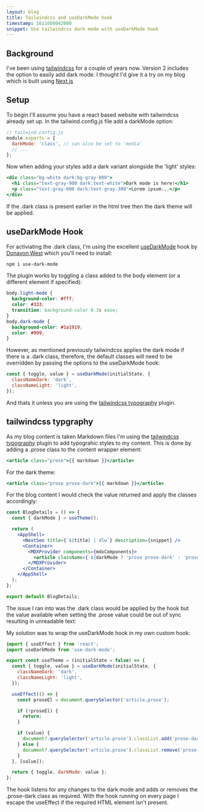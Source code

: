 ```yaml
---
layout: blog
title: Tailwindcss and useDarkMode hook
timestamp: 1611608042000
snippet: Use tailwindcss dark mode with useDarkMode hook
---
```


## Background

I've been using [tailwindcss](https://tailwindcss.com/) for a couple of years now. Version 2 includes the option to easily add dark mode. I thought I'd give it a try on my blog which is built using [Next.js](https://nextjs.org/)

## Setup

To begin I'll assume you have a react based website with tailwindcss already set up. In the tailwind.config.js file add a darkMode option:

```jsx
// tailwind.config.js
module.exports = {
  darkMode: 'class', // can also be set to 'media'
  // ...
};
```

Now when adding your styles add a dark variant alongside the 'light' styles:

```jsx
<div class="bg-white dark:bg-gray-800">
  <h1 class="text-gray-900 dark:text-white">Dark mode is here!</h1>
  <p class="text-gray-600 dark:text-gray-300">Lorem ipsum...</p>
</div>
```

If the .dark class is present earlier in the html tree then the dark theme will be applied.

## useDarkMode Hook

For activiating the .dark class, I'm using the excellent [useDarkMode](https://github.com/donavon/use-dark-mode) hook by [Donavon West](https://github.com/donavon) which you'll need to install:

```bash
npm i use-dark-mode
```

The plugin works by toggling a class added to the body element (or a different element if specified):

```css
body.light-mode {
  background-color: #fff;
  color: #333;
  transition: background-color 0.3s ease;
}
body.dark-mode {
  background-color: #1a1919;
  color: #999;
}
```

However, as mentioned previously tailwindcss applies the dark mode if there is a .dark class, therefore, the default classes will need to be overridden by passing the options to the useDarkMode hook:

```jsx
const { toggle, value } = useDarkMode(initialState, {
  classNameDark: 'dark',
  classNameLight: 'light',
});
```

And thats it unless you are using the [tailwindcss typography](https://github.com/tailwindlabs/tailwindcss-typography) plugin.

## tailwindcss typgraphy

As my blog content is taken Markdown files I'm using the [tailwindcss typography](https://github.com/tailwindlabs/tailwindcss-typography) plugin to add typograhic styles to my content. This is done by adding a .prose class to the content wrapper element:

```jsx
<article class="prose">{{ markdown }}</article>
```

For the dark theme:

```jsx
<article class="prose prose-dark">{{ markdown }}</article>
```

For the blog content I would check the value returned and apply the classes accordingly:

```jsx
const BlogDetails = () => {
  const { darkMode } = useTheme();

  return (
    <AppShell>
      <NextSeo title={`${title} | dlw`} description={snippet} />
      <Container>
        <MDXProvider components={mdxComponents}>
          <article className={`${darkMode ? 'prose prose-dark' : 'prose'}`}>{children}</article>
        </MDXProvider>
      </Container>
    </AppShell>
  );
};

export default BlogDetails;
```

The issue I ran into was the .dark class would be applied by the hook but the value available when setting the .prose value could be out of sync resulting in unreadable text:

<FSImage
  src="/images/blog/tailwindcss-dark-mode-issue.png"
  width={950}
  height={660}
  quality={90}
  alt="Devtools network screen grab showing image format and size"
  layout="responsive"
/>

My solution was to wrap the useDarkMode hook in my own custom hook:

```jsx
import { useEffect } from 'react';
import useDarkMode from 'use-dark-mode';

export const useTheme = (initialState = false) => {
  const { toggle, value } = useDarkMode(initialState, {
    classNameDark: 'dark',
    classNameLight: 'light',
  });

  useEffect(() => {
    const proseEl = document.querySelector('article.prose');

    if (!proseEl) {
      return;
    }

    if (value) {
      document?.querySelector('article.prose').classList.add('prose-dark');
    } else {
      document?.querySelector('article.prose').classList.remove('prose-dark');
    }
  }, [value]);

  return { toggle, darkMode: value };
};
```

The hook listens for any changes to the dark mode and adds or removes the .prose-dark class as required. With the hook running on every page I escape the useEffect if the required HTML element isn't present.
